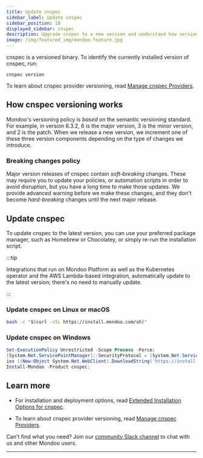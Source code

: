 ```yaml
---
title: Update cnspec
sidebar_label: Update cnspec
sidebar_position: 10
displayed_sidebar: cnspec
description: Upgrade cnspec to a new version and understand how versioning works
image: /img/featured_img/mondoo-feature.jpg
---
```


cnspec is a versioned binary. To identify the currently installed version of cnspec, run:

```
cnspec version
```

To learn about cnspec provider versioning, read [Manage cnspec Providers](/cnspec/cnspec-adv-install/providers/).

## How cnspec versioning works

Mondoo's versioning policy is _based on_ the semantic versioning standard. For example, in version 6.3.2, 6 is the major version, 3 is the minor version, and 2 is the patch. When we release a new version, we increment one of these three version components depending on the type of changes we introduce.

### Breaking changes policy

Major version releases of cnspec contain _soft-breaking_ changes. These may require you to update your policies, or automation scripts in order to avoid disruption, but you have a long time to make those updates. We provide advanced warning before we make these changes, and they don't become _hard-breaking_ changes until the next major release.

## Update cnspec

To update cnspec to the latest version, you can use your preferred package manager, such as Homebrew or Chocolatey, or simply re-run the installation script.

:::tip

Integrations that run on Mondoo Platform as well as the Kubernetes operator and the AWS Lambda-based integration, automatically update to the latest version; there's no need to manually update.

:::

### Update cnspec on Linux or macOS

```bash
bash -c "$(curl -sSL https://install.mondoo.com/sh)"
```

### Update cnspec on Windows

```powershell
Set-ExecutionPolicy Unrestricted -Scope Process -Force;
[System.Net.ServicePointManager]::SecurityProtocol = [System.Net.ServicePointManager]::SecurityProtocol -bor 3072;
iex ((New-Object System.Net.WebClient).DownloadString('https://install.mondoo.com/ps1/cnspec'));
Install-Mondoo -Product cnspec;
```

## Learn more

- For installation and deployment options, read [Extended Installation Options for cnspec](/cnspec/cnspec-adv-install/overview/).

- To learn about cnspec provider versioning, read [Manage cnspec Providers](/cnspec/cnspec-adv-install/providers/).

Can't find what you need? Join our <a href="https://mondoo.link/slack">community Slack channel</a> to chat with us and other Mondoo users.

---

